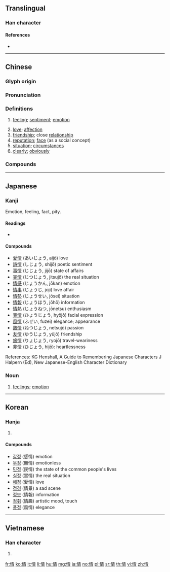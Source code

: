==Translingual==
{{stroke order|type=animate}}

===Han character===
{{Han char|rn=61|rad=心|as=08|sn=11|four=95027|canj=PQMB|ids=⿰忄青}}

====References====
* {{Han ref|kx=0389.310|dkj=10756|dj=0723.170|hdz=42312.130|uh=60C5|ud=24773|bh=B1A1|bd=45473}}

----

==Chinese==
{{zh-forms}}

===Glyph origin===
{{Han etym}}

===Pronunciation===
{{zh-pron
|m=qíng
|ma=y
|c=cing4
|h=pfs=chhìn
|md=
|mn=chiâⁿ/chêng
|w=3xxin
|mc=y
|oc=y
|cat=n,a,adv
}}

===Definitions===
{{zh-hanzi}}

# [[feeling]]; [[sentiment]]; [[emotion]]
#: {{zh-x|感情|feeling}}
#: {{zh-x|愛情|love}}
# [[love]]; [[affection]]
# [[friendship]]; close [[relationship]]
# [[reputation]]; [[face]] (as a social concept)
# [[situation]]; [[circumstances]]
# [[clearly]]; [[obviously]]

===Compounds===
{{zh-der|七情|下情|不了情|不容情|不情|不知情|不著情|不領情|世情|中情|中情局|丰情|事情|交情|人情|人情味|人情貨|任情|作情|來情|俗情|做人情|偷情|傳情|傷情|傷感情|內情|六情|冤情|出事情|別情|前情|割情|劇情|動情|動情素|勾情|匿情|危情|厚情|友情|反情報|同情|同情心|吝情|含情|商情|國情|埋情|外面情|多情|夠交情|夠情調|套交情|奪情|好情|姦情|嬌情|定情|客情|宦情|容情|寄情|寡情|實情|專情|常情|幽情|徇情|徑情|微情|心情|忘情|性情|恆情|恣情|恩情|悲情|情事|情人|情人果|情人節|情佚|情侶|情偽|情僧錄|情分|情切|情勢|情味|情商|情報|情報員|情報站|情場|情境|情夫|情婦|情實|情形|情志|情思|情急|情性|情怯|情意|情愛|情感|情愫|情態|情慾|情懷|情操|情敵|情景|情書|情欲|情款|情歌|情殺|情況|情海|情熟|情狀|情理|情田|情由|情痴|情知|情種|情竇|情節|情素|情結|情網|情緒|情緣|情義|情腸|情致|情色|情詩|情話|情語|情誼|情調|情變|情貌|情賞|情趣|情郎|情采|情面|情韻|情願|愛情|感情|感情戲|戀情|戰情|才情|打情|承情|抒情|抒情文|抒情詩|拉交情|拿情|掰交情|摯情|擔人情|攄情|政情|敢情|敵情|文情|方情|旱情|春情|有情|未了情|柔情|根情|案情|欠情|殉情|殉情記|民情|求情|沒心情|深情|溫情|激情|濫情|災情|無情|煽情|熱情|物情|用情|留情|疑情|病情|痴情|發情|發情期|白人情|盛情|盡人情|盡情|看情形|真情|知情|矯情|神情|私情|移情|稱情|穩情|穩情取|空頭情|管情|純情|細情|絕情|綺情|縱情|群情|老交情|至情|舊情|色情|色情狂|薄情|薄情郎|虛情|蟲情|行人情|行情|表情|衷情|補情|襟情|見個情|親情|討交情|討人情|討情|託人情|託情|詩情|詳情|說人情|說情|調情|講交情|講情|豔情|豪情|貪情|賣人情|趕情|趕情兒|軍情|輿情|辭情|近情|送人情|送情|通情|道情|道情詞|選情|鄉情|酌情|野情|鍾情|閒情|閨情|關情|降情|陳情|陳情書|陳情表|隆情|隱情|離情|難為情|面情|順情|領情|風情|風情畫|香火情|骨肉情|高情|鬧情緒|魚水情}}

----

==Japanese==

===Kanji===
{{ja-kanji|grade=5|rs=心08}}

Emotion, feeling, fact, pity.

====Readings====
* {{ja-readings|goon=[[じょう]] (jō)|kanon=[[せい]] (sei)|kun=[[なさけ]] (nasake), [[こころ]] (kokoro), [[おもむき]] (omomuki)}}

====Compounds====
{{der-top}}
* [[愛情]] (あいじょう, aijō) love
* [[詩情]] (しじょう, shijō) poetic sentiment
* [[事情]] (じじょう, jijō) state of affairs
* [[実情]] (じつじょう, jitsujō) the real situation
* [[情感]] (じょうかん, jōkan) emotion
* [[情事]] (じょうじ, jōji) love affair
* [[情勢]] (じょうせい, jōsei) situation
* [[情報]] (じょうほう, jōhō) information
* [[情熱]] (じょうねつ, jōnetsu) enthusiasm
* [[表情]] (ひょうじょう, hyōjō) facial expression
* [[風情]] (ふぜい, fuzei) elegance; appearance
* [[熱情]] (ねつじょう, netsujō) passion
* [[友情]] (ゆうじょう, yūjō) friendship
* [[旅情]] (りょじょう, ryojō) travel-weariness
* [[非情]] (ひじょう, hijō): heartlessness
{{der-bottom}}

References:
KG Henshall, A Guide to Remembering Japanese Characters
J Halpern (Ed), New Japanese-English Character Dictionary

===Noun===
{{ja-noun|じょう}}

# [[feelings]]; [[emotion]]

----

==Korean==

===Hanja===
{{ko-hanja|hangeul=정|eumhun=뜻|rv=jeong|mr=chŏng|y=ceng}}

# {{defn|lang=ko|sort=心08}}

====Compounds====
{{der-top}}
* [[감정]] (感情) emotion
* [[무정]] (無情) emotionless
* [[민정]] (民情) the state of the common people's lives
* [[실정]] (實情) the real situation
* [[애정]] (愛情) love
* [[정경]] (情景) a sad scene
* [[정보]] (情報) information
* [[정취]] (情趣) artistic mood, touch
* [[풍정]] (風情) elegance
{{der-bottom}}

----

==Vietnamese==

===Han character===
{{vi-hantu|[[tình]], [[dềnh]], [[tành]], [[rình]], [[tạnh]]|rs=心08}}

# {{defn|lang=vi|sort=心08}}

[[fr:情]]
[[ko:情]]
[[it:情]]
[[li:情]]
[[hu:情]]
[[mg:情]]
[[ja:情]]
[[no:情]]
[[pl:情]]
[[sr:情]]
[[th:情]]
[[vi:情]]
[[zh:情]]
